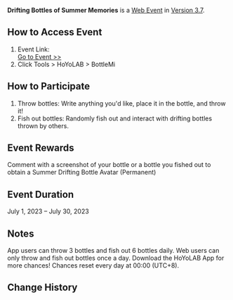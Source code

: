 {{Event
|name              = Drifting Bottles of Summer Memories
|image             = Drifting Bottles of Summer Memories.png
|type              = Web
|group             = Submission
|time_known        = yes
|time_start        = 2023-07-01 12:00:00
|time_start_offset = GMT+8
|time_end          = 2023-07-30 23:59:59
|time_end_offset   = GMT+8
|link              = https://www.hoyolab.com/article/19723113
|link2             = https://act.hoyolab.com/bbs/event/epiaol0820v2/index.html
|link2name         = Event Page
}}
{{Description|Yoho~ Hello, everyone!<br>It's summertime in the wintry world of drifting bottles~<br>Throw a bottle with your summer memories and reunite with your friends in Bottleland~}}
'''Drifting Bottles of Summer Memories''' is a [[Web Event]] in [[Version 3.7]].

==How to Access Event==
# Event Link:<br>[https://act.hoyolab.com/bbs/event/epiaol0820v2/index.html?hyl_presentation_style=fullscreen Go to Event >>]
# Click Tools > HoYoLAB > BottleMi

==How to Participate==
# Throw bottles: Write anything you'd like, place it in the bottle, and throw it!
# Fish out bottles: Randomly fish out and interact with drifting bottles thrown by others.

==Event Rewards==
Comment with a screenshot of your bottle or a bottle you fished out to obtain a Summer Drifting Bottle Avatar (Permanent)

==Event Duration==
July 1, 2023 – July 30, 2023

==Notes==
App users can throw 3 bottles and fish out 6 bottles daily. Web users can only throw and fish out bottles once a day. Download the HoYoLAB App for more chances! Chances reset every day at 00:00 (UTC+8).

==Change History==
{{Change History|3.7}}